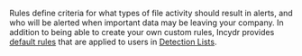 Rules define criteria for what types of file activity should result in alerts, and who will be alerted when important data may be leaving your company.
In addition to being able to create your own custom rules, Incydr provides [default rules](https://support.code42.com/Administrator/Cloud/Monitoring_and_managing/How_to_create_a_security_alert#Default_alert_rules_and_notifications) that are applied to users in [Detection Lists](/api#tag/Detection-Lists).
